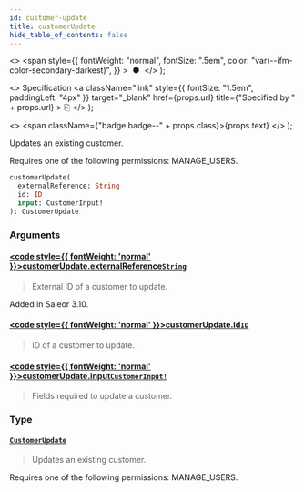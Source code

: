 ```yaml
---
id: customer-update
title: customerUpdate
hide_table_of_contents: false
---
```


  <>
    <span
      style={{
        fontWeight: "normal",
        fontSize: ".5em",
        color: "var(--ifm-color-secondary-darkest)",
      }}
    >
      &nbsp;●&nbsp;
    </span>
  </>
);

  <>
    Specification
    <a
      className="link"
      style={{ fontSize: "1.5em", paddingLeft: "4px" }}
      target="\_blank"
      href={props.url}
      title={"Specified by " + props.url}
    >
      ⎘
    </a>
  </>
);

  <>
    <span className={"badge badge--" + props.class}>{props.text}</span>
  </>
);

Updates an existing customer.

Requires one of the following permissions: MANAGE_USERS.

```graphql
customerUpdate(
  externalReference: String
  id: ID
  input: CustomerInput!
): CustomerUpdate
```

### Arguments

#### [<code style={{ fontWeight: 'normal' }}>customerUpdate.<b>externalReference</b></code>](#)<Bullet />[`String`](../../api-reference/scalars/string) <Badge class="secondary" text="scalar"/>

> External ID of a customer to update.

Added in Saleor 3.10.

>

#### [<code style={{ fontWeight: 'normal' }}>customerUpdate.<b>id</b></code>](#)<Bullet />[`ID`](../../api-reference/scalars/id) <Badge class="secondary" text="scalar"/>

> ID of a customer to update.

#### [<code style={{ fontWeight: 'normal' }}>customerUpdate.<b>input</b></code>](#)<Bullet />[`CustomerInput!`](../../api-reference/inputs/customer-input) <Badge class="secondary" text="non-null"/> <Badge class="secondary" text="input"/>

> Fields required to update a customer.

### Type

#### [`CustomerUpdate`](../../api-reference/objects/customer-update) <Badge class="secondary" text="object"/>

> Updates an existing customer.

Requires one of the following permissions: MANAGE_USERS.

>
